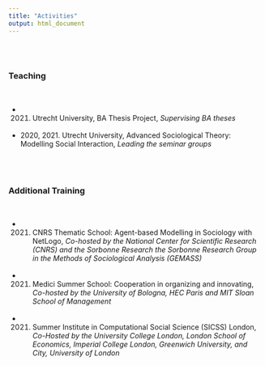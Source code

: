 ```yaml
---
title: "Activities"
output: html_document
---
```


<br/>
<br/>

### Teaching
<br/>

- 2021. Utrecht University, BA Thesis Project, *Supervising BA theses*
<br/>
<br/>

- 2020, 2021.  Utrecht University, Advanced Sociological Theory: Modelling Social Interaction, *Leading the seminar groups*  
 <br/>  
 <br/>  



<!-- ### Conference and Workshop Presentations -->
<!-- <br/> -->

<!-- - 2021. The Moral Foundations of Immoral Markets: Text Mining Feedbacks on Economic Exchanges in the Darknet, *3rd Academy of Sociology (AS) Conference*, *Online*   -->
<!-- <br/> -->

<!-- - 2021. Mining Everyday Texts for Sociologically Relevant Phenomena: Evidence from Online Market Exchanges, *15th ESA Conference*, *Online* -->
<!-- <br/> -->
<!-- <br/> -->

<!-- - 2021. The Moral Foundations of Immoral Markets: Text Mining Feedbacks on Economic Exchanges in the Darknet, *„Markets & Values“ ECONtribute Summer-Workshop 2021: Social Image and Moral Behaviour*, *Online*   -->
<!-- <br/> -->

<!-- - 2021. The Moral Embeddedness of Cryptomarkets: Text Mining Feedbacks on Economic Exchanges in the Darknet, *13th Annual Conference of the International Network of Analytical Sociologists*, *Online*   -->
<!-- <br/> -->

<!-- - 2021. Positive Reputation Bias in Cryptomarkets: Validating Quantitative Ratings with Automatic Analyses of Feedback Texts, *IV ISA Forum of Sociology*, *Online*   -->
<!-- <br/> -->

<!-- - 2020. Presentation: Motives for leaving feedback after cryptomarket transactions - Evidence from automatic text analysis, *Text Analysis in Economics and the Social Sciences Workshop, University of East Anglia*, *Online*   -->
<!--  <br/>   -->
<!--  <br/>   -->



### Additional Training
<br/>

- 2021. CNRS Thematic School: Agent-based Modelling in Sociology with NetLogo, *Co-hosted by the National Center for Scientific Research (CNRS) and the Sorbonne Research the Sorbonne Research Group in the Methods of Sociological Analysis (GEMASS)*
<br/>
<br/>

- 2021. Medici Summer School: Cooperation in organizing and innovating, *Co-hosted by the University of Bologna, HEC Paris and MIT Sloan School of Management*
<br/>
<br/>

- 2021. Summer Institute in Computational Social Science (SICSS) London, *Co-Hosted by the University College London, London School of Economics, Imperial College London, Greenwich University, and City, University of London*